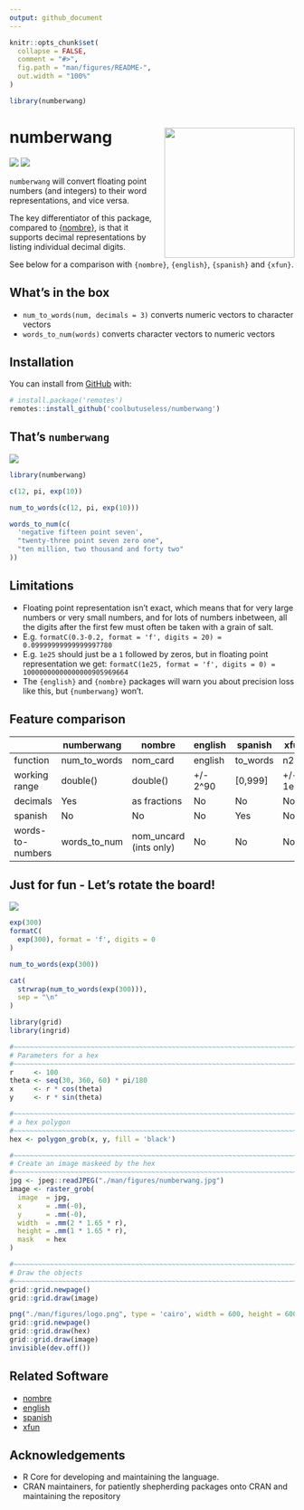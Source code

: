 ```yaml
---
output: github_document
---
```


<!-- README.md is generated from README.Rmd. Please edit that file -->

```r
knitr::opts_chunk$set(
  collapse = FALSE,
  comment = "#>",
  fig.path = "man/figures/README-",
  out.width = "100%"
)

library(numberwang)
```

# numberwang   <img src="man/figures/logo.png" align="right" height="230/"/>

<!-- badges: start -->
![](https://img.shields.io/badge/cool-useless-green.svg)
![](https://img.shields.io/badge/test coverage-100%25-blue.svg)
<!-- badges: end -->

`numberwang` will convert floating point numbers (and integers) to their 
word representations, and vice versa.

The key differentiator of this package, compared to 
[{nombre}](https://cran.r-project.org/package=nombre), is that 
it supports decimal representations by listing individual decimal digits.

See below for a comparison with `{nombre}`, `{english}`, `{spanish}` and `{xfun}`.


## What's in the box

* `num_to_words(num, decimals = 3)` converts numeric vectors to character vectors 
* `words_to_num(words)` converts character vectors to numeric vectors

## Installation

You can install from [GitHub](https://github.com/coolbutuseless/numberwang) with:

``` r
# install.package('remotes')
remotes::install_github('coolbutuseless/numberwang')
```

## That's `numberwang`

<img src="man/figures/thats-numberwang.jpg" />


```r
library(numberwang)

c(12, pi, exp(10))

num_to_words(c(12, pi, exp(10)))

words_to_num(c(
  'negative fifteen point seven',
  "twenty-three point seven zero one",
  "ten million, two thousand and forty two"
))
```



## Limitations

* Floating point representation isn't exact, which means that for very large
numbers or very small numbers, and for lots of numbers inbetween,
all the digits after the first few must often be taken with a grain of salt.
* E.g. `formatC(0.3-0.2, format = 'f', digits = 20) = 0.09999999999999997780`
* E.g. `1e25` should just be a `1` followed by zeros, but in floating point
  representation we get: `formatC(1e25, format = 'f', digits = 0) = 10000000000000000905969664`
* The `{english}` and `{nombre}` packages will warn you about precision loss 
  like this,
  but `{numberwang}` won't.


## Feature comparison



|                  | numberwang   | nombre                 | english   | spanish  | xfun    |
|------------------|------------  |--------                |---------  |--------- |------   |
| function         | num_to_words | nom_card               | english   | to_words | n2w     |
| working range    | double()     | double()               | +/- 2^90  | [0,999]  |+/- 1e15 |
| decimals         |  Yes         | as fractions           |   No      |   No     |  No     |
| spanish          |      No      | No                     |  No       |  Yes     |   No    |
| words-to-numbers | words_to_num | nom_uncard (ints only) | No        |  No      | No      |


## Just for fun - Let's rotate the board!

<img src="man/figures/lets-rotate-the-board.jpg" />


```r
exp(300)
formatC(
  exp(300), format = 'f', digits = 0
)
```


```r
num_to_words(exp(300))
```

```r
cat(
  strwrap(num_to_words(exp(300))),
  sep = "\n"
)
```






```r
library(grid)
library(ingrid)

#~~~~~~~~~~~~~~~~~~~~~~~~~~~~~~~~~~~~~~~~~~~~~~~~~~~~~~~~~~~~~~~~~~~~~~~~~~~~~
# Parameters for a hex
#~~~~~~~~~~~~~~~~~~~~~~~~~~~~~~~~~~~~~~~~~~~~~~~~~~~~~~~~~~~~~~~~~~~~~~~~~~~~~
r     <- 100
theta <- seq(30, 360, 60) * pi/180 
x     <- r * cos(theta)
y     <- r * sin(theta)

#~~~~~~~~~~~~~~~~~~~~~~~~~~~~~~~~~~~~~~~~~~~~~~~~~~~~~~~~~~~~~~~~~~~~~~~~~~~~~
# a hex polygon
#~~~~~~~~~~~~~~~~~~~~~~~~~~~~~~~~~~~~~~~~~~~~~~~~~~~~~~~~~~~~~~~~~~~~~~~~~~~~~
hex <- polygon_grob(x, y, fill = 'black')

#~~~~~~~~~~~~~~~~~~~~~~~~~~~~~~~~~~~~~~~~~~~~~~~~~~~~~~~~~~~~~~~~~~~~~~~~~~~~~
# Create an image maskeed by the hex
#~~~~~~~~~~~~~~~~~~~~~~~~~~~~~~~~~~~~~~~~~~~~~~~~~~~~~~~~~~~~~~~~~~~~~~~~~~~~~
jpg <- jpeg::readJPEG("./man/figures/numberwang.jpg")
image <- raster_grob(
  image  = jpg, 
  x      = .mm(-0),
  y      = .mm(-0),
  width  = .mm(2 * 1.65 * r), 
  height = .mm(1 * 1.65 * r),
  mask   = hex
)

#~~~~~~~~~~~~~~~~~~~~~~~~~~~~~~~~~~~~~~~~~~~~~~~~~~~~~~~~~~~~~~~~~~~~~~~~~~~~~
# Draw the objects
#~~~~~~~~~~~~~~~~~~~~~~~~~~~~~~~~~~~~~~~~~~~~~~~~~~~~~~~~~~~~~~~~~~~~~~~~~~~~~
grid::grid.newpage()
grid::grid.draw(image)

png("./man/figures/logo.png", type = 'cairo', width = 600, height = 600, bg = 'transparent')
grid::grid.newpage()
grid::grid.draw(hex)
grid::grid.draw(image)
invisible(dev.off())
```




## Related Software

* [nombre](https://cran.r-project.org/package=nombre)
* [english](https://cran.r-project.org/package=english)
* [spanish](https://cran.r-project.org/package=spanish)
* [xfun](https://cran.r-project.org/package=xfun)


## Acknowledgements

* R Core for developing and maintaining the language.
* CRAN maintainers, for patiently shepherding packages onto CRAN and maintaining
  the repository
